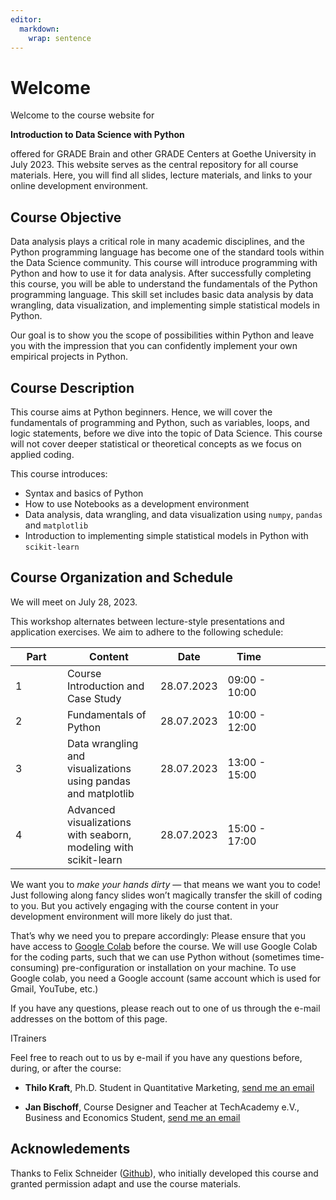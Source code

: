 ```yaml
---
editor: 
  markdown: 
    wrap: sentence
---
```


# Welcome {.unnumbered}

Welcome to the course website for

**Introduction to Data Science with Python**

offered for GRADE Brain and other GRADE Centers at Goethe University in July 2023.
This website serves as the central repository for all course materials.
Here, you will find all slides, lecture materials, and links to your online development environment.

## Course Objective

Data analysis plays a critical role in many academic disciplines, and the Python programming language has become one of the standard tools within the Data Science community.
This course will introduce programming with Python and how to use it for data analysis.
After successfully completing this course, you will be able to understand the fundamentals of the Python programming language.
This skill set includes basic data analysis by data wrangling, data visualization, and implementing simple statistical models in Python.

Our goal is to show you the scope of possibilities within Python and leave you with the impression that you can confidently implement your own empirical projects in Python.

## Course Description

This course aims at Python beginners.
Hence, we will cover the fundamentals of programming and Python, such as variables, loops, and logic statements, before we dive into the topic of Data Science.
This course will not cover deeper statistical or theoretical concepts as we focus on applied coding.

This course introduces:

-   Syntax and basics of Python
-   How to use Notebooks as a development environment
-   Data analysis, data wrangling, and data visualization using `numpy`, `pandas` and `matplotlib`
-   Introduction to implementing simple statistical models in Python with `scikit-learn`

## Course Organization and Schedule

We will meet on July 28, 2023. 

This workshop alternates between lecture-style presentations and application exercises.
We aim to adhere to the following schedule:

| Part | Content                                                          | Date       | Time                                                                                    
|-------------|-----------------------|-------------|-------------|-------------|
| 1    | Course Introduction and Case Study                               | 28.07.2023 | 09:00 - 10:00  
| 2    | Fundamentals of Python                                           | 28.07.2023 | 10:00 - 12:00  
| 3    | Data wrangling and visualizations using pandas and matplotlib    | 28.07.2023 | 13:00 - 15:00  
| 4    | Advanced visualizations with seaborn, modeling with scikit-learn | 28.07.2023 | 15:00 - 17:00 

We want you to *make your hands dirty* --- that means we want you to code!
Just following along fancy slides won't magically transfer the skill of coding to you.
But you actively engaging with the course content in your development environment will more likely do just that.

That's why we need you to prepare accordingly: Please ensure that you have access to [Google Colab](https://colab.research.google.com/) before the course.
We will use Google Colab for the coding parts, such that we can use Python without (sometimes time-consuming) pre-configuration or installation on your machine.
To use Google colab, you need a Google account (same account which is used for Gmail, YouTube, etc.)

If you have any questions, please reach out to one of us through the e-mail addresses on the bottom of this page.

ITrainers

<!-- Include a short biography for all teachers and include their email and personal websites -->

Feel free to reach out to us by e-mail if you have any questions before, during, or after the course:

-   **Thilo Kraft**, Ph.D.
    Student in Quantitative Marketing, [send me an email](mailto:kraft.thilo.g@gmail.com)

-   **Jan Bischoff**, Course Designer and Teacher at TechAcademy e.V., Business and Economics Student, [send me an email](mailto:jan.bischoff@tech-academy.io)

<!-- ## License {.unnumbered} -->

<!-- <!-- Describe the course license here. More information on licenses: https://opensource.org/licenses -->

<!-- <a rel="license" href="https://creativecommons.org/licenses/by-sa/4.0/"><img src="https://licensebuttons.net/l/by-sa/4.0/88x31.png" alt="Creative Commons License" style="border-width:0"/></a><br />This online work is licensed under a <a rel="license" href="https://creativecommons.org/licenses/by-sa/4.0/">Creative Commons Attribution-ShareAlike 4.0 International</a>. -->

<!-- Visit [here](https://github.com/rstudio-education/datascience-box/blob/master/LICENSE.md) for more information about the license. -->

## Acknowledements {.unnumbered}

<!-- Include any acknowledgements for the course here, especially if you relied on some materials -->

Thanks to Felix Schneider ([Github](https://github.com/flxmschneider)), who initially developed this course and granted permission adapt and use the course materials.
